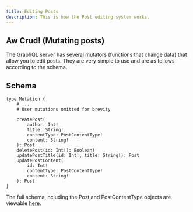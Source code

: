 ```yaml
---
title: Editing Posts
description: This is how the Post editing system works.
---
```


## Aw Crud! (Mutating posts)

The GraphQL server has several mutators (functions that change data) that allow you to edit posts. They are very simple to use and are as follows according to the schema.

## Schema

```gql
type Mutation {
	# ...
    # User mutations omitted for brevity

	createPost(
		author: Int!
		title: String!
		contentType: PostContentType!
		content: String!
	): Post
	deletePost(id: Int!): Boolean!
	updatePostTitle(id: Int!, title: String!): Post
	updatePostContent(
		id: Int!
		contentType: PostContentType!
		content: String!
	): Post
}
```

<Callout title="Note">The full schema, ncluding the Post and PostContentType objects are viewable [here](/docs#schema).</Callout>